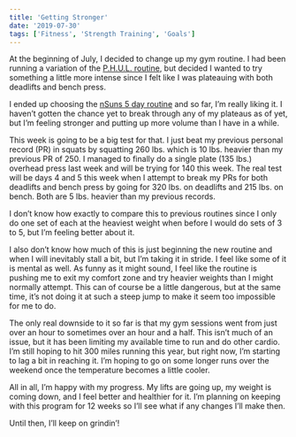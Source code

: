```yaml
---
title: 'Getting Stronger'
date: '2019-07-30'
tags: ['Fitness', 'Strength Training', 'Goals']
---
```


At the beginning of July, I decided to change up my gym routine. I had been running a variation of the [P.H.U.L. routine](https://www.muscleandstrength.com/workouts/phul-workout), but decided I wanted to try something a little more intense since I felt like I was plateauing with both deadlifts and bench press.

I ended up choosing the [nSuns 5 day routine](https://liftvault.com/programs/powerlifting/n-suns-lifting-spreadsheets/#Progression_for_Main_Lifts) and so far, I’m really liking it. I haven’t gotten the chance yet to break through any of my plateaus as of yet, but I’m feeling stronger and putting up more volume than I have in a while.

This week is going to be a big test for that. I just beat my previous personal record (PR) in squats by squatting 260 lbs. which is 10 lbs. heavier than my previous PR of 250. I managed to finally do a single plate (135 lbs.) overhead press last week and will be trying for 140 this week. The real test will be days 4 and 5 this week when I attempt to break my PRs for both deadlifts and bench press by going for 320 lbs. on deadlifts and 215 lbs. on bench. Both are 5 lbs. heavier than my previous records.

I don’t know how exactly to compare this to previous routines since I only do one set of each at the heaviest weight when before I would do sets of 3 to 5, but I’m feeling better about it.

I also don’t know how much of this is just beginning the new routine and when I will inevitably stall a bit, but I’m taking it in stride. I feel like some of it is mental as well. As funny as it might sound, I feel like the routine is pushing me to exit my comfort zone and try heavier weights than I might normally attempt. This can of course be a little dangerous, but at the same time, it’s not doing it at such a steep jump to make it seem too impossible for me to do.

The only real downside to it so far is that my gym sessions went from just over an hour to sometimes over an hour and a half. This isn’t much of an issue, but it has been limiting my available time to run and do other cardio. I’m still hoping to hit 300 miles running this year, but right now, I’m starting to lag a bit in reaching it. I’m hoping to go on some longer runs over the weekend once the temperature becomes a little cooler.

All in all, I’m happy with my progress. My lifts are going up, my weight is coming down, and I feel better and healthier for it. I’m planning on keeping with this program for 12 weeks so I’ll see what if any changes I’ll make then.

Until then, I’ll keep on grindin’!
